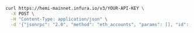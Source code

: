 
<Tabs>
<TabItem value="curl" label="curl">

```bash
curl https://hemi-mainnet.infura.io/v3/YOUR-API-KEY \
  -X POST \
  -H "Content-Type: application/json" \
  -d '{"jsonrpc": "2.0", "method": "eth_accounts", "params": [], "id": 1}'
```

</TabItem>
</Tabs>